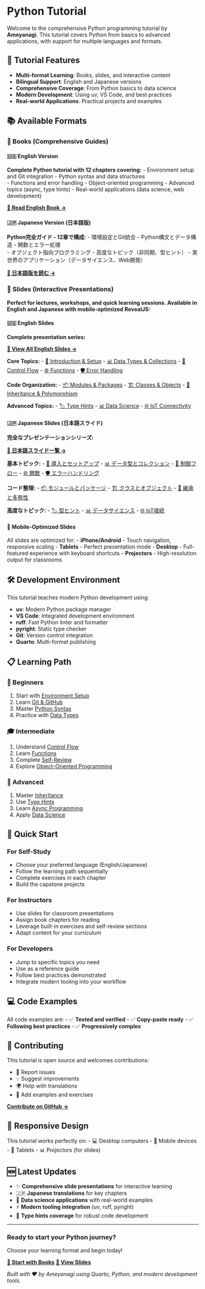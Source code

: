 # Python Tutorial {.unnumbered}

Welcome to the comprehensive Python programming tutorial by **Ameyanagi**. This tutorial covers Python from basics to advanced applications, with support for multiple languages and formats.

## 🚀 Tutorial Features

- **Multi-format Learning**: Books, slides, and interactive content
- **Bilingual Support**: English and Japanese versions
- **Comprehensive Coverage**: From Python basics to data science
- **Modern Development**: Using uv, VS Code, and best practices
- **Real-world Applications**: Practical projects and examples

## 📚 Available Formats

### 📖 Books (Comprehensive Guides)

<div class="grid">
<div class="g-col-12 g-col-md-6">

#### 🇺🇸 English Version
**Complete Python tutorial with 12 chapters covering:**
- Environment setup and Git integration
- Python syntax and data structures  
- Functions and error handling
- Object-oriented programming
- Advanced topics (async, type hints)
- Real-world applications (data science, web development)

[**📖 Read English Book →**](en/index.html){.btn .btn-primary .btn-lg}

</div>
<div class="g-col-12 g-col-md-6">

#### 🇯🇵 Japanese Version (日本語版)
**Python完全ガイド - 12章で構成:**
- 環境設定とGit統合
- Python構文とデータ構造
- 関数とエラー処理  
- オブジェクト指向プログラミング
- 高度なトピック（非同期、型ヒント）
- 実世界のアプリケーション（データサイエンス、Web開発）

[**📖 日本語版を読む →**](ja/index.html){.btn .btn-primary .btn-lg}

</div>
</div>

### 🎯 Slides (Interactive Presentations)

**Perfect for lectures, workshops, and quick learning sessions. Available in English and Japanese with mobile-optimized RevealJS:**

<div class="grid">
<div class="g-col-12 g-col-md-6">

#### 🇺🇸 English Slides
**Complete presentation series:**

[**🎯 View All English Slides →**](en/slides/index.html){.btn .btn-info .btn-lg}

**Core Topics:**
- [🚀 Introduction & Setup](en/slides/01-intro.html)
- [📊 Data Types & Collections](en/slides/02-data-types.html)
- [🔄 Control Flow](en/slides/03-control-flow.html) 
- [⚙️ Functions](en/slides/04-functions.html)
- [🛡️ Error Handling](en/slides/05-error-handling.html)

**Code Organization:**
- [📦 Modules & Packages](en/slides/06-modules.html)
- [🏗️ Classes & Objects](en/slides/07-classes.html)
- [🔄 Inheritance & Polymorphism](en/slides/08-inheritance.html)

**Advanced Topics:**
- [🏷️ Type Hints](en/slides/09-type-hints.html)
- [📊 Data Science](en/slides/12-data-science.html)
- [🌐 IoT Connectivity](en/slides/14-iot-connectivity.html)

</div>
<div class="g-col-12 g-col-md-6">

#### 🇯🇵 Japanese Slides (日本語スライド)
**完全なプレゼンテーションシリーズ:**

[**🎯 日本語スライド一覧 →**](ja/slides/index.html){.btn .btn-info .btn-lg}

**基本トピック:**
- [🚀 導入とセットアップ](ja/slides/01-intro.html)
- [📊 データ型とコレクション](ja/slides/02-data-types.html)
- [🔄 制御フロー](ja/slides/03-control-flow.html)
- [⚙️ 関数](ja/slides/04-functions.html)
- [🛡️ エラーハンドリング](ja/slides/05-error-handling.html)

**コード整理:**
- [📦 モジュールとパッケージ](ja/slides/06-modules.html)
- [🏗️ クラスとオブジェクト](ja/slides/07-classes.html)
- [🔄 継承と多態性](ja/slides/08-inheritance.html)

**高度なトピック:**
- [🏷️ 型ヒント](ja/slides/09-type-hints.html)
- [📊 データサイエンス](ja/slides/12-data-science.html)
- [🌐 IoT接続](ja/slides/14-iot-connectivity.html)

</div>
</div>

#### 📱 Mobile-Optimized Slides
All slides are optimized for:
- **iPhone/Android** - Touch navigation, responsive scaling
- **Tablets** - Perfect presentation mode
- **Desktop** - Full-featured experience with keyboard shortcuts
- **Projectors** - High-resolution output for classrooms

## 🛠️ Development Environment

This tutorial teaches modern Python development using:

- **uv**: Modern Python package manager
- **VS Code**: Integrated development environment
- **ruff**: Fast Python linter and formatter
- **pyright**: Static type checker
- **Git**: Version control integration
- **Quarto**: Multi-format publishing

## 📋 Learning Path

### 👶 Beginners
1. Start with [Environment Setup](en/book/01-setup.html)
2. Learn [Git & GitHub](en/book/02-git-github.html)
3. Master [Python Syntax](en/book/03-syntax.html)
4. Practice with [Data Types](en/book/04-data-types.html)

### 🎓 Intermediate
1. Understand [Control Flow](en/book/05-control-flow.html)
2. Learn [Functions](en/book/06-functions.html)
3. Complete [Self-Review](en/book/self-review-1.html)
4. Explore [Object-Oriented Programming](en/book/07-classes.html)

### 🚀 Advanced
1. Master [Inheritance](en/book/08-inheritance.html)
2. Use [Type Hints](en/book/09-type-hints.html)
3. Learn [Async Programming](en/book/10-async.html)
4. Apply [Data Science](en/book/12-data-science.html)

## 🎯 Quick Start

### For Self-Study
- Choose your preferred language (English/Japanese)
- Follow the learning path sequentially
- Complete exercises in each chapter
- Build the capstone projects

### For Instructors
- Use slides for classroom presentations
- Assign book chapters for reading
- Leverage built-in exercises and self-review sections
- Adapt content for your curriculum

### For Developers
- Jump to specific topics you need
- Use as a reference guide
- Follow best practices demonstrated
- Integrate modern tooling into your workflow

## 💻 Code Examples

All code examples are:
- ✅ **Tested and verified**
- ✅ **Copy-paste ready**
- ✅ **Following best practices**
- ✅ **Progressively complex**

## 🤝 Contributing

This tutorial is open source and welcomes contributions:

- 🐛 Report issues
- 💡 Suggest improvements  
- 🌍 Help with translations
- 📝 Add examples and exercises

[**Contribute on GitHub →**](https://github.com/ameyanagi/python-tutorial){.btn .btn-outline-primary}

## 📱 Responsive Design

This tutorial works perfectly on:
- 💻 Desktop computers
- 📱 Mobile devices
- 📓 Tablets
- 📊 Projectors (for slides)

## 🆕 Latest Updates

- ✨ **Comprehensive slide presentations** for interactive learning
- 🇯🇵 **Japanese translations** for key chapters
- 🔬 **Data science applications** with real-world examples
- ⚡ **Modern tooling integration** (uv, ruff, pyright)
- 🎯 **Type hints coverage** for robust code development

---

<div class="text-center">
<h3>Ready to start your Python journey?</h3>
<p class="lead">Choose your learning format and begin today!</p>

[**📖 Start with Books**](#-books-comprehensive-guides){.btn .btn-success .btn-lg .me-3}
[**🎯 View Slides**](#-slides-interactive-presentations){.btn .btn-info .btn-lg}

</div>

*Built with ❤️ by Ameyanagi using Quarto, Python, and modern development tools.*